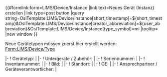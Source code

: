 <noinclude>
{{OslTemplate:Helper/Docu/FormTemplate}}

<div class=dynamic-page-form-link>{{#formlink:form=LIMS/Device/Instance
|link text=Neues Gerät (Instanz) erstellen
|link type=post button
|query string=OslTemplate:LIMS/Device/Instance[short_timestamp]=${short_timestamp}&OslTemplate:LIMS/Device/Instance[creator_abbreviation]=${user_abbreviation}&OslTemplate:LIMS/Device/Instance[type_symbol]=mi
|tooltip=
|new window
}}</div>

</noinclude><includeonly>
Neue Gerätetypen müssen zuerst hier erstellt werden: [[Form:LIMS/Device/Type]]
{{{info|page name=LabObject:<OslTemplate:LIMS/Device/Instance[short_timestamp]>-<OslTemplate:LIMS/Device/Instance[creator_abbreviation]>-<unique number;start=0001>-<OslTemplate:LIMS/Device/Instance[type_symbol]>}}}
<div id="wikiPreview" style="display: none; padding-bottom: 25px; margin-bottom: 25px; border-bottom: 1px solid #AAAAAA;"></div>
{{{for template|OslTemplate:LIMS/Device/Instance}}}
{{OslTemplate:LIMS/Form/Common/Header}}
|-
! Gerätetyp: 
| {{{field|type|input type=combobox|values from category=LIMS/Device/Type|required}}} 
|-
! Untergeräte / Zubehör: 
| {{{field|accessory|list|delimiter=;|input type=tokens|values from category=LIMS/Device/Instance}}}
|-
! Seriennummer: 
| {{{field|manufacturer_instance_id}}} 
|-
! Inventarnummer: 
| {{{field|inventory_number}}}
|-
! Bild: 
| {{{field|image|uploadable|image preview}}} 
|-
! Standort: 
| {{{field|location}}}
|-
! OE: 
| {{{field|department}}}
|-
! Ansprechpartner / Geräteverantwortlicher: 
| {{{field|responsible_person|list|delimiter=;|input type=tokens|values from namespace=User}}}
{{OslTemplate:LIMS/Form/Common/Footer}}
</includeonly>